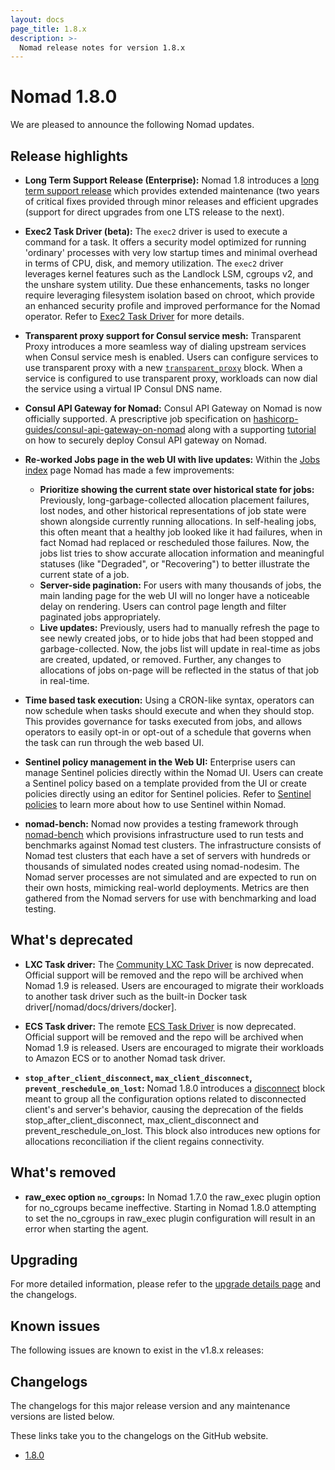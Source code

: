 ```yaml
---
layout: docs
page_title: 1.8.x
description: >-
  Nomad release notes for version 1.8.x
---
```


# Nomad 1.8.0

We are pleased to announce the following Nomad updates.

## Release highlights

- **Long Term Support Release (Enterprise):** Nomad 1.8 introduces a [long
  term support release](/nomad/docs/enterprise#long-term-support-lts-releases) which provides extended maintenance (two years of
  critical fixes provided through minor releases and efficient upgrades
  (support for direct upgrades from one LTS release to the next).

- **Exec2 Task Driver (beta):** The `exec2` driver is used to execute a
  command for a task. It offers a security model optimized for running
  'ordinary' processes with very low startup times and minimal overhead in
  terms of CPU, disk, and memory utilization. The `exec2` driver leverages
  kernel features such as the Landlock LSM, cgroups v2, and the unshare system
  utility. Due these enhancements, tasks no longer require leveraging
  filesystem isolation based on chroot, which provide an enhanced security
  profile and improved performance for the Nomad operator. Refer to [Exec2 Task
  Driver](/nomad/plugins/v1.8.x/drivers/exec2) for more details.
  
- **Transparent proxy support for Consul service mesh:** Transparent Proxy
  introduces a more seamless way of dialing upstream services when Consul service
  mesh is enabled. Users can configure services to use transparent proxy with a
  new [`transparent_proxy`](/nomad/docs/v1.8.x/job-specification/transparent_proxy)
  block. When a service is configured to use transparent proxy, workloads can now dial the 
  service using a virtual IP Consul DNS name.

- **Consul API Gateway for Nomad:** Consul API Gateway on Nomad is now
  officially supported. A prescriptive job specification on
  [hashicorp-guides/consul-api-gateway-on-nomad](https://github.com/hashicorp-guides/consul-api-gateway-on-nomad)
  along with a supporting [tutorial](/nomad/tutorials/integrate-consul/deploy-api-gateway-on-nomad) on
  how to securely deploy Consul API gateway on Nomad.
  
- **Re-worked Jobs page in the web UI with live updates:** Within the [Jobs index](/nomad/tutorials/web-ui/web-ui-workload-info#list-jobs) 
  page Nomad has made a few improvements:

  - **Prioritize showing the current state over historical state for jobs:**
  Previously, long-garbage-collected allocation placement failures, lost nodes,
  and other historical representations of job state were shown alongside
  currently running allocations. In self-healing jobs, this often meant that a
  healthy job looked like it had failures, when in fact Nomad had replaced or
  rescheduled those failures. Now, the jobs list tries to show accurate
  allocation information and meaningful statuses (like "Degraded", or
  "Recovering") to better illustrate the current state of a job. 
  - **Server-side pagination:** For users with many thousands of jobs, the main
  landing page for the web UI will no longer have a noticeable delay on
  rendering. Users can control page length and filter paginated jobs
  appropriately. 
  - **Live updates:** Previously, users had to manually refresh
  the page to see newly created jobs, or to hide jobs that had been stopped and
  garbage-collected. Now, the jobs list will update in real-time as jobs are
  created, updated, or removed. Further, any changes to allocations of jobs
  on-page will be reflected in the status of that job in real-time.
  
- **Time based task execution:** Using a CRON-like syntax, operators can now
  schedule when tasks should execute and when they should stop. This provides
  governance for tasks executed from jobs, and allows operators to easily opt-in 
  or opt-out of a schedule that governs when the task can run through the web based UI.

- **Sentinel policy management in the Web UI:** Enterprise users can manage
  Sentinel policies directly within the Nomad UI. Users can create a Sentinel
  policy based on a template provided from the UI or create policies directly
  using an editor for Sentinel policies. Refer to [Sentinel policies](/nomad/tutorials/governance-and-policy/sentinel)
  to learn more about how to use Sentinel within Nomad. 

- **nomad-bench:** Nomad now provides a testing framework through [nomad-bench](https://github.com/hashicorp-forge/nomad-bench) 
  which provisions infrastructure used to run tests and benchmarks against
  Nomad test clusters. The infrastructure consists of Nomad test clusters that
  each have a set of servers with hundreds or thousands of simulated nodes
  created using nomad-nodesim. The Nomad server processes are not simulated and
  are expected to run on their own hosts, mimicking real-world deployments.
  Metrics are then gathered from the Nomad servers for use with benchmarking
  and load testing.

## What's deprecated

- **LXC Task driver:** The [Community LXC Task
  Driver](/nomad/plugins/drivers/community/lxc) is now deprecated. Official
  support will be removed and the repo will be archived when Nomad 1.9 is
  released. Users are encouraged to migrate their workloads to another task
  driver such as the built-in Docker task driver[/nomad/docs/drivers/docker].
  
- **ECS Task driver:** The remote [ECS Task
  Driver](https://developer.hashicorp.com/nomad/plugins/drivers/remote/ecs) is
  now deprecated. Official support will be removed and the repo will be
  archived when Nomad 1.9 is released. Users are encouraged to migrate their
  workloads to Amazon ECS or to another Nomad task driver.
  
- **`stop_after_client_disconnect`, `max_client_disconnect`,
  `prevent_reschedule_on_lost`:** Nomad 1.8.0 introduces a [disconnect](/nomad/docs/job-specification/disconnect)
  block meant to group all the configuration options related to disconnected
  client's and server's behavior, causing the deprecation of the fields
  stop_after_client_disconnect, max_client_disconnect and
  prevent_reschedule_on_lost. This block also introduces new options for
  allocations reconciliation if the client regains connectivity.
  
  
## What's removed

- **raw_exec option `no_cgroups`:** In Nomad 1.7.0 the raw_exec plugin option
  for no_cgroups became ineffective. Starting in Nomad 1.8.0 attempting to set
  the no_cgroups in raw_exec plugin configuration will result in an error when
  starting the agent.


## Upgrading

For more detailed information, please refer to the [upgrade details
page](/nomad/docs/upgrade/upgrade-specific#nomad-1-8-0) and the changelogs.

## Known issues

The following issues are known to exist in the v1.8.x releases:

## Changelogs

The changelogs for this major release version and any maintenance versions are
listed below.

<Note> These links take you to the changelogs on the GitHub website. </Note>

- [1.8.0](https://github.com/hashicorp/nomad/releases/tag/v1.8.0)
